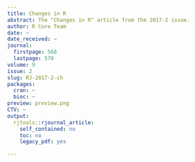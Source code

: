 ```yaml
---
title: Changes in R
abstract: The "Changes in R" article from the 2017-2 issue.
author: R Core Team
date: ~
date_received: ~
journal:
  firstpage: 568
  lastpage: 570
volume: 9
issue: 2
slug: RJ-2017-2-ch
packages:
  cran: ~
  bioc: ~
preview: preview.png
CTV: ~
output:
  rjtools::rjournal_article:
    self_contained: no
    toc: no
    legacy_pdf: yes

---
```

